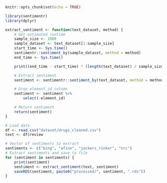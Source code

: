 
```r
knitr::opts_chunk$set(echo = TRUE)
```

```r
library(sentimentr)
library(dplyr)
```

```r
extract_sentiment <- function(text_dataset, method) {
    # Get estimated runtime
    sample_size <- 1000
    sample_dataset <- text_dataset[1:sample_size]
    start_time <- Sys.time()
    sentimentr::sentiment_by(sample_dataset, method = method)
    end_time <- Sys.time()

    print((end_time - start_time) * (length(text_dataset) / sample_size))

    # Extract sentiment
    sentiment <- sentimentr::sentiment_by(text_dataset, method = method)

    # Drop element_id column
    sentiment <- sentiment %>%
        select(-element_id)

    # Return sentiment
    return(sentiment)
}
```


```r
# Load data
df <- read.csv("dataset/drugs_cleaned.csv")
text <- df$review
```

```r
# Vector of sentiments to extract
sentiments <- c("bing", "afinn", "jockers_rinker", "nrc")
# Extract sentiments and save to file
for (sentiment in sentiments) {
    print(sentiment)
    sentiment <- extract_sentiment(text, sentiment)
    saveRDS(sentiment, paste0("processed/", sentiment, ".rds"))
}
```

```r
```